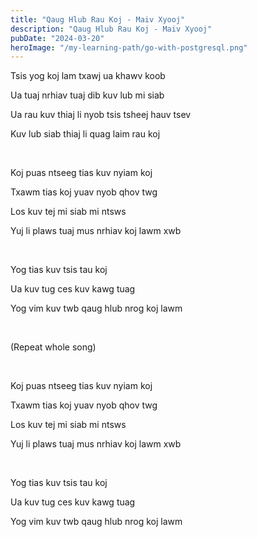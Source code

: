 ```yaml
---
title: "Qaug Hlub Rau Koj - Maiv Xyooj"
description: "Qaug Hlub Rau Koj - Maiv Xyooj"
pubDate: "2024-03-20"
heroImage: "/my-learning-path/go-with-postgresql.png"
---
```


Tsis yog koj lam txawj ua khawv koob

Ua tuaj nrhiav tuaj dib kuv lub mi siab

Ua rau kuv thiaj li nyob tsis tsheej hauv tsev

Kuv lub siab thiaj li quag laim rau koj

<br />

Koj puas ntseeg tias kuv nyiam koj

Txawm tias koj yuav nyob qhov twg

Los kuv tej mi siab mi ntsws

Yuj li plaws tuaj mus nrhiav koj lawm xwb

<br />

Yog tias kuv tsis tau koj

Ua kuv tug ces kuv kawg tuag

Yog vim kuv twb qaug hlub nrog koj lawm

<br />

(Repeat whole song)

<br />

Koj puas ntseeg tias kuv nyiam koj

Txawm tias koj yuav nyob qhov twg

Los kuv tej mi siab mi ntsws

Yuj li plaws tuaj mus nrhiav koj lawm xwb

<br />

Yog tias kuv tsis tau koj

Ua kuv tug ces kuv kawg tuag

Yog vim kuv twb qaug hlub nrog koj lawm
